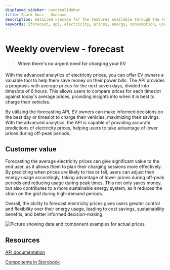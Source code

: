 ```yaml
---
displayed_sidebar: usecaseSidebar
title: Spark Docs - Usecase
description: Detailed usecase for the features available through the Forecast API
keywords: [forecast, api, electricity, prices, energy, consumption, usecase]
---
```



# Weekly overview - forecast

> #### When there's no urgent need for charging your EV

With the advanced analytics of electricity prices, you can offer EV owners a valuable tool
to help them save money on their power bills. The API provides a prognosis with average prices
for the next seven days, divided into timeslots of 6 hours. This allows users to compare prices
for each timeslot against today's average prices, providing insights into when it is best to charge their vehicles.

By utilizing the forecasting API, EV owners can make informed decisions on the best day or timeslot to charge
their vehicles, maximizing their savings. With the advanced analytics, the API is capable of providing
accurate predictions of electricity prices, helping users to take advantage of lower prices during off-peak periods.

<div style={{ marginTop: '3.5rem' }}>
    <Flex id="actual-prices">
        <div>
            <div className={'flex-item-margin'}>
                <h2>Customer value</h2>
                <p>
                    Forecasting the average electricity prices can give
                    significant value to the end user, as it allows them to plan
                    their charging sessions more effectively. By predicting when
                    prices are likely to rise or fall, users can adjust their
                    energy usage accordingly, taking advantage of lower prices
                    during off-peak periods and reducing usage during peak
                    times. This not only saves money, but also contributes to a
                    more sustainable energy system, as it reduces the strain on
                    the grid during high-demand periods.
                </p>
                <p>
                    Overall, the ability to forecast electricity prices gives
                    users greater control and flexibility over their energy
                    usage, leading to cost savings, sustainability benefits, and
                    better informed decision-making.
                </p>
            </div>
        </div>
        <img
            src="/img/forecast.png"
            alt="Picture showing data and component examples for actual prices"
        />
    </Flex>
</div>

## Resources

[API documentation](../guides/Forecast)

[Components in Storybook](https://storybook.voluespark.com/)
